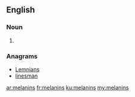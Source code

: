 ==English==

===Noun===
{{head|en|plural}}

# {{plural of|melanin|lang=en}}

===Anagrams===
* [[Lemnians#English|Lemnians]]
* [[linesman#English|linesman]]

[[ar:melanins]]
[[fr:melanins]]
[[ku:melanins]]
[[my:melanins]]